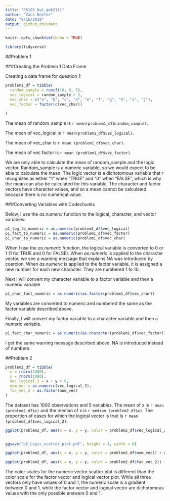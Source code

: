 ```yaml
---
title: "P8105_hw1_gwk2111"
author: "Zach Keefer"
date: "9/16/2018"
output: github_document
---
```


```r
knitr::opts_chunk$set(echo = TRUE)

library(tidyverse)
```

##Problem 1

###Creating the Problem 1 Data Frame

Creating a data frame for question 1:

```r
problem1_df = tibble(
  random_sample = runif(10, 0, 5),
  vec_logical = random_sample > 2,
  vec_char = c("a", "b", "c", "d", "e", "f", "g", "h", "i", "j"),
  vec_factor = factor(c(vec_char))
  
)

```

The mean of random_sample is `r mean(problem1_df$random_sample)`.

The mean of vec_logical is `r mean(problem1_df$vec_logical)`.

The mean of vec_char is `r mean (problem1_df$vec_char)`.

The mean of vec factor is `r mean (problem1_df$vec_factor)`.

We are only able to calculate the mean of random_sample and the logic vector.  Random_sample is a numeric variable, so we would expect to be able to calculate the mean.  The logic vector is a dichotomous variable that r recognizes as either "1" when "TRUE" and "0" when "FALSE", which is why the mean can also be calculated for this variable.  The character and factor vectors have character values, and so a mean cannot be calculated because there is no numerical value.

###Converting Variables with Codechunks

Below, I use the _as.numeric_ function to the logical, character, and vector variables:

```r

p1_log_to_numeric = as.numeric(problem1_df$vec_logical)
p1_fact_to_numeric = as.numeric(problem1_df$vec_factor)
p1_char_to_numeric = as.numeric(problem1_df$vec_char)

```

When I use the _as.numeric_ function, the logical variable is converted to 0 or 1 (1 for TRUE and 0 for FALSE).  When _as.numeric_ is applied to the character vector, we see a warning message that explains NA was introduced by coercion.  When _as.numeric_ is applied to the factor variable, it is assigned a new number for each new character.  They are numbered 1 to 10.


Next I will convert my character variable to a factor variable and then a numeric variable 

```r

p1_char_fact_numeric = as.numeric(as.factor(problem1_df$vec_char))

```

My variables are converted to numeric and numbered the same as the factor variable described above.


Finally, I will convert my factor variable to a character variable and then a numeric variable.
```r

p1_fact_char_numeric = as.numeric(as.character(problem1_df$vec_factor))

```

I get the same warning message described above.  NA is introduced instead of numbers.


##Problem 2

```r
problem2_df = tibble(
  x = rnorm(1000),
  y = rnorm(1000),
  vec_logical_2 = x + y > 0,
  num_vec = as.numeric(vec_logical_2),
  fac_vec_2 = as.factor(num_vec)
)
```

The dataset has 1000 observations and 5 variables.  The mean of x is `r mean (problem2_df$x)` and the median of x is `r median (problem2_df$x)`.  The proportion of cases for which the logical vector is true is `r mean (problem2_df$vec_logical_2)`.

```r

ggplot(problem2_df, aes(x = x, y = y, color = problem2_df$vec_logical_2)) + geom_point()


ggsave("p2_Logic_scatter_plot.pdf", height = 4, width = 6)

```

```r

ggplot(problem2_df, aes(x = x, y = y, color = problem2_df$num_vec)) + geom_point()

```

```r

ggplot(problem2_df, aes(x = x, y = y, color = problem2_df$fac_vec_2)) + geom_point()

```

The color scales for the numeric vector scatter plot is different than the color scale for the factor vector and logical vector plot.  While all three vectors only have values of 0 and 1, the numeric scale is a gradient between 0 and 1, while the factor vector and logical vector are dichotomous values with the only possible answers 0 and 1.  


